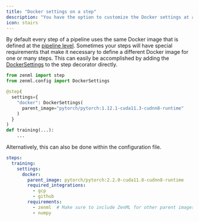 ```yaml
---
title: "Docker settings on a step"
description: "You have the option to customize the Docker settings at a step level."
icon: stairs
---
```


By default every step of a pipeline uses the same Docker image that is defined at the [pipeline level](/versions/0.66.0/how-to/customize-docker-builds/docker-settings-on-a-pipeline). Sometimes your steps will have special requirements that make it necessary to define a different Docker image for one or many steps. This can easily be accomplished by adding the [DockerSettings](https://sdkdocs.zenml.io/latest/core%5Fcode%5Fdocs/core-config/#zenml.config.docker%5Fsettings.DockerSettings) to the step decorator directly.

```py
from zenml import step
from zenml.config import DockerSettings

@step(
  settings={
    "docker": DockerSettings(
      parent_image="pytorch/pytorch:1.12.1-cuda11.3-cudnn8-runtime"
    )
  }
)
def training(...):
	...
```

Alternatively, this can also be done within the configuration file.

```yaml
steps:
  training:
    settings:
      docker:
        parent_image: pytorch/pytorch:2.2.0-cuda11.8-cudnn8-runtime
        required_integrations:
          - gcp
          - github
        requirements:
          - zenml  # Make sure to include ZenML for other parent images
          - numpy
```
